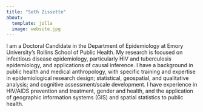 ```yaml
---
title: "Seth Zissette"
about:
  template: jolla
  image: website.jpg
---
```


I am a Doctoral Candidate in the Department of Epidemiology at Emory University’s Rollins School of Public Health. My research is focused on infectious disease epidemiology, particularly HIV and tuberculosis epidemiology, and applications of causal inference. I have a background in public health and medical anthropology, with specific training and expertise in epidemiological research design; statistical, geospatial, and qualitative analysis; and cognitive assessment/scale development. I have experience in HIV/AIDS prevention and treatment, gender and health, and the application of geographic information systems (GIS) and spatial statistics to public health.
